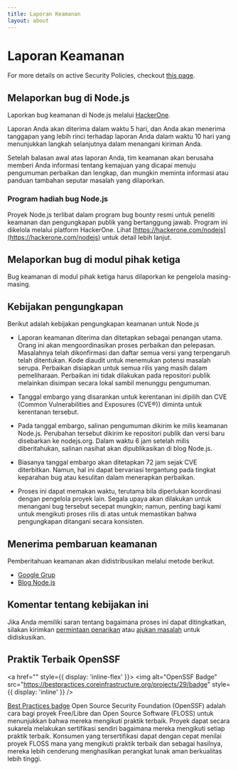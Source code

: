 ```yaml
---
title: Laporan Keamanan
layout: about
---
```


# Laporan Keamanan

For more details on active Security Policies, checkout [this page](https://github.com/nodejs/node/security/policy).

## Melaporkan bug di Node.js

Laporkan bug keamanan di Node.js melalui [HackerOne](https://hackerone.com/nodejs).

Laporan Anda akan diterima dalam waktu 5 hari, dan Anda akan menerima tanggapan yang lebih rinci terhadap laporan Anda dalam waktu 10 hari yang menunjukkan langkah selanjutnya dalam menangani kiriman Anda.

Setelah balasan awal atas laporan Anda, tim keamanan akan berusaha memberi Anda informasi tentang kemajuan yang dicapai menuju pengumuman perbaikan dan lengkap, dan mungkin meminta informasi atau panduan tambahan seputar masalah yang dilaporkan.

### Program hadiah bug Node.js

Proyek Node.js terlibat dalam program bug bounty resmi untuk peneliti keamanan dan pengungkapan publik yang bertanggung jawab. Program ini dikelola melalui platform HackerOne. Lihat [https://hackerone.com/nodejs](https://hackerone.com/nodejs) untuk detail lebih lanjut.

## Melaporkan bug di modul pihak ketiga

Bug keamanan di modul pihak ketiga harus dilaporkan ke pengelola masing-masing.

## Kebijakan pengungkapan

Berikut adalah kebijakan pengungkapan keamanan untuk Node.js

- Laporan keamanan diterima dan ditetapkan sebagai penangan utama. Orang ini akan mengoordinasikan proses perbaikan dan pelepasan. Masalahnya telah dikonfirmasi dan daftar semua versi yang terpengaruh telah ditentukan. Kode diaudit untuk menemukan potensi masalah serupa. Perbaikan disiapkan untuk semua rilis yang masih dalam pemeliharaan. Perbaikan ini tidak dilakukan pada repositori publik melainkan disimpan secara lokal sambil menunggu pengumuman.

- Tanggal embargo yang disarankan untuk kerentanan ini dipilih dan CVE (Common Vulnerabilities and Exposures (CVE®)) diminta untuk kerentanan tersebut.

- Pada tanggal embargo, salinan pengumuman dikirim ke milis keamanan Node.js. Perubahan tersebut dikirim ke repositori publik dan versi baru disebarkan ke nodejs.org. Dalam waktu 6 jam setelah milis diberitahukan, salinan nasihat akan dipublikasikan di blog Node.js.

- Biasanya tanggal embargo akan ditetapkan 72 jam sejak CVE diterbitkan. Namun, hal ini dapat bervariasi tergantung pada tingkat keparahan bug atau kesulitan dalam menerapkan perbaikan.

- Proses ini dapat memakan waktu, terutama bila diperlukan koordinasi dengan pengelola proyek lain. Segala upaya akan dilakukan untuk menangani bug tersebut secepat mungkin; namun, penting bagi kami untuk mengikuti proses rilis di atas untuk memastikan bahwa pengungkapan ditangani secara konsisten.

## Menerima pembaruan keamanan

Pemberitahuan keamanan akan didistribusikan melalui metode berikut.

- [Google Grup](https://groups.google.com/group/nodejs-sec)
- [Blog Node.js](/blog)

## Komentar tentang kebijakan ini

Jika Anda memiliki saran tentang bagaimana proses ini dapat ditingkatkan, silakan kirimkan [permintaan penarikan](https://github.com/nodejs/nodejs.org) atau [ajukan masalah](https://github.com/nodejs/security-wg/issues/new) untuk didiskusikan.

## Praktik Terbaik OpenSSF

<a href="" style={{ display: 'inline-flex' }}>
  <img
    alt="OpenSSF Badge"
    src="https://bestpractices.coreinfrastructure.org/projects/29/badge"
    style={{ display: 'inline' }}
  />
</a>

[Best Practices badge](https://github.com/coreinfrastructure/best-practices-badge) Open Source Security Foundation (OpenSSF) adalah cara bagi proyek Free/Libre dan Open Source Software (FLOSS) untuk menunjukkan bahwa mereka mengikuti praktik terbaik. Proyek dapat secara sukarela melakukan sertifikasi sendiri bagaimana mereka mengikuti setiap praktik terbaik. Konsumen yang tersertifikasi dapat dengan cepat menilai proyek FLOSS mana yang mengikuti praktik terbaik dan sebagai hasilnya, mereka lebih cenderung menghasilkan perangkat lunak aman berkualitas lebih tinggi.
